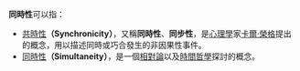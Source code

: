 '''同時性'''可以指：

* [[共時性|共時性]]'''（Synchronicity）'''，又稱'''同時性'''、'''同步性'''，是[[心理學|心理學]]家[[卡爾·榮格|卡爾·榮格]]提出的概念，用以描述同時或巧合發生的非因果性事件。
* [[同時性|同時性]]'''（Simultaneity）'''，是一個[[相對論|相對論]]以及[[時間哲學|時間哲學]]探討的概念。


{{disambig}}